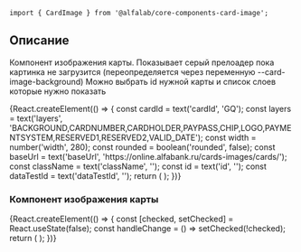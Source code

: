 


<Meta title='Компоненты|CardImage' component={CardImage} />

<Title>
    CardImage ({name}@{version})
</Title>

```tsx
import { CardImage } from '@alfalab/core-components-card-image';
```

## Описание

Компонент изображения карты.
Показывает серый прелоадер пока картинка не загрузится (переопределяется через переменную --card-image-background)
Можно выбрать id нужной карты и список слоев которые нужно показать

<Story name='Песочница'>
    {React.createElement(() => {
        const cardId = text('cardId', 'GQ');
        const layers = text('layers', 'BACKGROUND,CARDNUMBER,CARDHOLDER,PAYPASS,CHIP,LOGO,PAYMENTSYSTEM,RESERVED1,RESERVED2,VALID_DATE');
        const width = number('width', 280);
        const rounded = boolean('rounded', false);
        const baseUrl = text('baseUrl', 'https://online.alfabank.ru/cards-images/cards/');
        const className = text('className', '');
        const id = text('id', '');
        const dataTestId = text('dataTestId', '');
        return (
            <CardImage
                cardId={cardId}
                width={width}
                rounded={rounded}
                baseUrl={baseUrl}
                className={className}
                id={id}
                dataTestId={dataTestId}
            />
        );
    })}
</Story>

<Props of={CardImage} />

### Компонент изображения карты

<Preview>
    {React.createElement(() => {
        const [checked, setChecked] = React.useState(false);
        const handleChange = () => setChecked(!checked);
        return (
            <CardImage
                cardId='EG'
                width={500}
                rounded={false}
                baseUrl='https://online.alfabank.ru/cards-images/cards/'
                className='some name'
                id='some id'
                dataTestId='test id'
            />
        );
    })}
</Preview>

